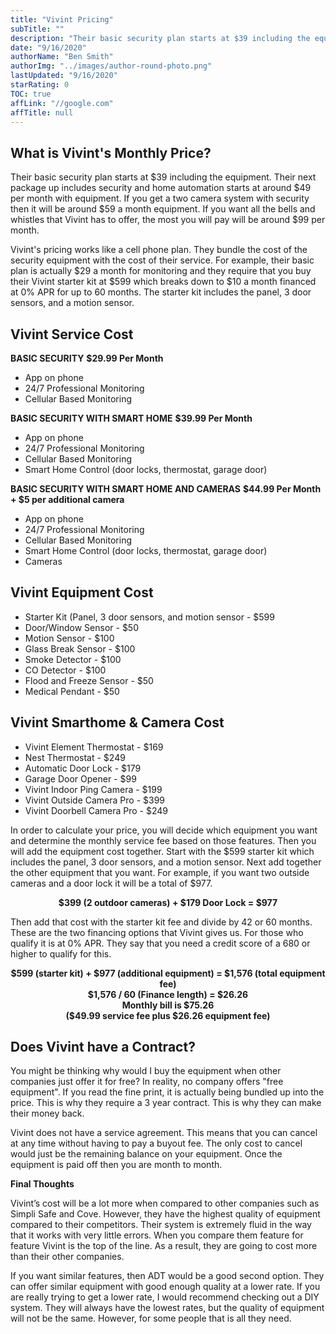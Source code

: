 ```yaml
---
title: "Vivint Pricing"
subTitle: ""
description: "Their basic security plan starts at $39 including the equipment. Their next package up includes security and home automation starts at around $49 per month with equipment."
date: "9/16/2020"
authorName: "Ben Smith"
authorImg: "../images/author-round-photo.png"
lastUpdated: "9/16/2020"
starRating: 0
TOC: true
affLink: "//google.com"
affTitle: null
---
```


## What is Vivint's Monthly Price?

Their basic security plan starts at $39 including the equipment. Their next package up includes security and home automation starts at around $49 per month with equipment. If you get a two camera system with security then it will be around $59 a month equipment. If you want all the bells and whistles that Vivint has to offer, the most you will pay will be around $99 per month.

Vivint's pricing works like a cell phone plan. They bundle the cost of the security equipment with the cost of their service. For example, their basic plan is actually $29 a month for monitoring and they require that you buy their Vivint starter kit at $599 which breaks down to \$10 a month financed at 0% APR for up to 60 months. The starter kit includes the panel, 3 door sensors, and a motion sensor.

## Vivint Service Cost

**BASIC SECURITY**
**\$29.99 Per Month**

- App on phone
- 24/7 Professional Monitoring
- Cellular Based Monitoring

**BASIC SECURITY WITH SMART HOME**
**\$39.99 Per Month**

- App on phone
- 24/7 Professional Monitoring
- Cellular Based Monitoring
- Smart Home Control (door locks, thermostat, garage door)

**BASIC SECURITY WITH SMART HOME AND CAMERAS**
**$44.99 Per Month + $5 per additional camera**

- App on phone
- 24/7 Professional Monitoring
- Cellular Based Monitoring
- Smart Home Control (door locks, thermostat, garage door)
- Cameras

## Vivint Equipment Cost

- Starter Kit (Panel, 3 door sensors, and motion sensor - \$599
- Door/Window Sensor - \$50
- Motion Sensor - \$100
- Glass Break Sensor - \$100
- Smoke Detector - \$100
- CO Detector - \$100
- Flood and Freeze Sensor - \$50
- Medical Pendant - \$50

## Vivint Smarthome & Camera Cost

- Vivint Element Thermostat - \$169
- Nest Thermostat - \$249
- Automatic Door Lock - \$179
- Garage Door Opener - \$99
- Vivint Indoor Ping Camera - \$199
- Vivint Outside Camera Pro - \$399
- Vivint Doorbell Camera Pro - \$249

In order to calculate your price, you will decide which equipment you want and determine the monthly service fee based on those features. Then you will add the equipment cost together. Start with the $599 starter kit which includes the panel, 3 door sensors, and a motion sensor. Next add together the other equipment that you want. For example, if you want two outside cameras and a door lock it will be a total of $977.

<div align="center">
  <strong>$399 (2 outdoor cameras) + $179 Door Lock = $977</strong>
</div>

Then add that cost with the starter kit fee and divide by 42 or 60 months. These are the two financing options that Vivint gives us. For those who qualify it is at 0% APR. They say that you need a credit score of a 680 or higher to qualify for this.

<div align="center">
  <strong>
    $599 (starter kit) + $977 (additional equipment) = $1,576 (total equipment
    fee)
  </strong>
</div>
<div align="center">
  <strong>$1,576 / 60 (Finance length) = $26.26</strong>
</div>
<div align="center">
  <strong>Monthly bill is $75.26</strong>
</div>
<div align="center">
  <strong>($49.99 service fee plus $26.26 equipment fee)</strong>
</div>

## Does Vivint have a Contract?

You might be thinking why would I buy the equipment when other companies just offer it for free? In reality, no company offers "free equipment". If you read the fine print, it is actually being bundled up into the price. This is why they require a 3 year contract. This is why they can make their money back.

Vivint does not have a service agreement. This means that you can cancel at any time without having to pay a buyout fee. The only cost to cancel would just be the remaining balance on your equipment. Once the equipment is paid off then you are month to month.

**Final Thoughts**

Vivint’s cost will be a lot more when compared to other companies such as Simpli Safe and Cove. However, they have the highest quality of equipment compared to their competitors. Their system is extremely fluid in the way that it works with very little errors. When you compare them feature for feature Vivint is the top of the line. As a result, they are going to cost more than their other companies.

If you want similar features, then ADT would be a good second option. They can offer similar equipment with good enough quality at a lower rate. If you are really trying to get a lower rate, I would recommend checking out a DIY system. They will always have the lowest rates, but the quality of equipment will not be the same. However, for some people that is all they need.
